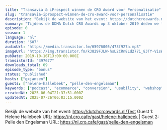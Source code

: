 ```yaml
---
title: "Transavia & iProspect winnen de CRO Award voor Personalisatie"
slug: "transavia-iprospect-winnen-de-cro-award-voor-personalisatie"
description: "Bekijk de website van het event: https://dutchcroawards.nl/Test Guest 1: Helene Hallebeek URL: https://nl.cro.cafe/gast/helene-hallebeek | Guest 2: Pelle den Engelsman URL: https://nl.cro.cafe/gast/pelle-den-engelsman"
summary: "Tijdens de DDMA Dutch CRO Awards op 3 oktober 2019 deden we live verslag vanaf het event.\r\n\r\nIn dit onderdeel spreken we met Transavia over hun award winst!"
episode: 0
season: 1
language: "nl"
duration: "607"
audioUrl: "https://media.transistor.fm/65976005/473f927a.mp3"
imageUrl: "https://img.transistor.fm/k3829FJLW-hsL2CRn8Ld2771_83TY-VisWTi4V8n22Y/rs:fill:0:0:1/w:3000/h:3000/q:60/aHR0cHM6Ly9pbWct/dXBsb2FkLXByb2R1/Y3Rpb24udHJhbnNp/c3Rvci5mbS9jNWJk/NGI4M2Q5YTkwMTll/NDE5ODdhYzAzMjc1/ZjUyMS5qcGVn.webp"
pubDate: 2019-10-16T13:00:00.000Z
transistorId: "397677"
downloads_total: 69
episode_type: "bonus"
status: "published"
hosts: ["gxjansen"]
guests: ["helene-hallebeek", "pelle-den-engelsman"]
keywords: ["podcast", "ecommerce", "conversion", "usability", "webshop", "english"]
createdAt: 2025-06-04T21:37:51.000Z
updatedAt: 2025-07-26T06:03:15.000Z
---
```


Bekijk de website van het event: https://dutchcroawards.nl/Test Guest 1: Helene Hallebeek URL: https://nl.cro.cafe/gast/helene-hallebeek | Guest 2: Pelle den Engelsman URL: https://nl.cro.cafe/gast/pelle-den-engelsman
